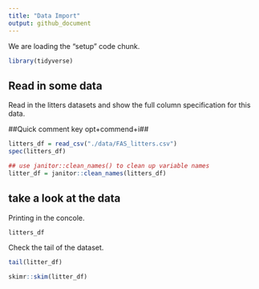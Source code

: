 ```yaml
---
title: "Data Import"
output: github_document
---
```

We are loading the "setup" code chunk.
```r
library(tidyverse)
```

## Read in some data

Read in the litters datasets and show the full column specification for this data.

##Quick comment key opt+commend+i##
```r
litters_df = read_csv("./data/FAS_litters.csv")
spec(litters_df)

## use janitor::clean_names() to clean up variable names
litter_df = janitor::clean_names(litters_df)
```

## take a look at the data

Printing in the concole.
```r
litters_df
```

Check the tail of the dataset. 
```r
tail(litter_df)
```

```r
skimr::skim(litter_df)
```




